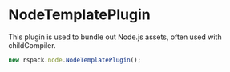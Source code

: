 # NodeTemplatePlugin

This plugin is used to bundle out Node.js assets, often used with childCompiler.

```js
new rspack.node.NodeTemplatePlugin();
```
